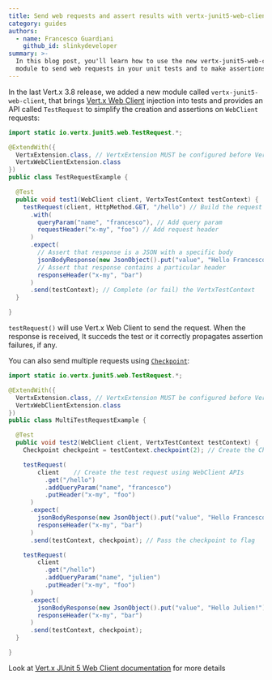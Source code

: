 ```yaml
---
title: Send web requests and assert results with vertx-junit5-web-client
category: guides
authors:
  - name: Francesco Guardiani
    github_id: slinkydeveloper
summary: >-
  In this blog post, you'll learn how to use the new vertx-junit5-web-client
  module to send web requests in your unit tests and to make assertions.
---
```


In the last Vert.x 3.8 release, we added a new module called `vertx-junit5-web-client`, that brings [Vert.x Web Client](https://vertx.io/docs/vertx-web-client/java/) injection
into tests and provides an API called `TestRequest` to simplify the creation and assertions on `WebClient` requests:

```java
import static io.vertx.junit5.web.TestRequest.*;

@ExtendWith({
  VertxExtension.class, // VertxExtension MUST be configured before VertxWebClientExtension
  VertxWebClientExtension.class
})
public class TestRequestExample {

  @Test
  public void test1(WebClient client, VertxTestContext testContext) {
    testRequest(client, HttpMethod.GET, "/hello") // Build the request
      .with(
        queryParam("name", "francesco"), // Add query param
        requestHeader("x-my", "foo") // Add request header
      )
      .expect(
        // Assert that response is a JSON with a specific body
        jsonBodyResponse(new JsonObject().put("value", "Hello Francesco!")),
        // Assert that response contains a particular header
        responseHeader("x-my", "bar")
      )
      .send(testContext); // Complete (or fail) the VertxTestContext
  }

}
```

`testRequest()` will use Vert.x Web Client to send the request. When the response is received, It succeds the test or it correctly propagates assertion failures, if any.

You can also send multiple requests using [`Checkpoint`](https://vertx.io/docs/apidocs/io/vertx/junit5/Checkpoint.html):

```java
import static io.vertx.junit5.web.TestRequest.*;

@ExtendWith({
  VertxExtension.class, // VertxExtension MUST be configured before VertxWebClientExtension
  VertxWebClientExtension.class
})
public class MultiTestRequestExample {

  @Test
  public void test2(WebClient client, VertxTestContext testContext) {
    Checkpoint checkpoint = testContext.checkpoint(2); // Create the Checkpoint to flag when request succeds

    testRequest(
        client    // Create the test request using WebClient APIs
          .get("/hello")
          .addQueryParam("name", "francesco")
          .putHeader("x-my", "foo")
      )
      .expect(
        jsonBodyResponse(new JsonObject().put("value", "Hello Francesco!")),
        responseHeader("x-my", "bar")
      )
      .send(testContext, checkpoint); // Pass the checkpoint to flag

    testRequest(
        client
          .get("/hello")
          .addQueryParam("name", "julien")
          .putHeader("x-my", "foo")
      )
      .expect(
        jsonBodyResponse(new JsonObject().put("value", "Hello Julien!")),
        responseHeader("x-my", "bar")
      )
      .send(testContext, checkpoint);
  }

}
```

Look at [Vert.x JUnit 5 Web Client documentation](https://vertx.io/docs/vertx-junit5-web-client/java/) for more details
